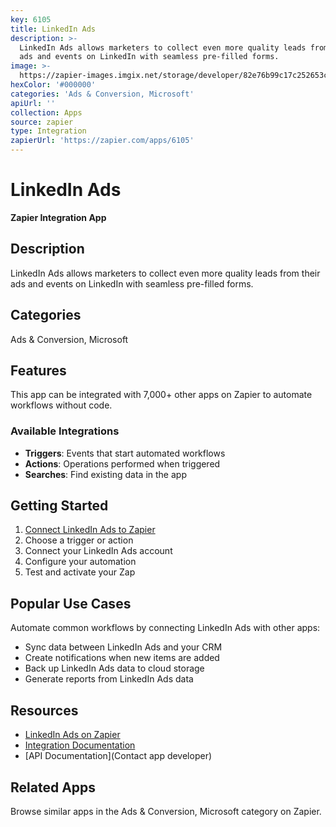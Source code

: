 ```yaml
---
key: 6105
title: LinkedIn Ads
description: >-
  LinkedIn Ads allows marketers to collect even more quality leads from their
  ads and events on LinkedIn with seamless pre-filled forms.
image: >-
  https://zapier-images.imgix.net/storage/developer/82e76b99c17c252653cee811b4e46123.png?auto=format%2Ccompress&ixlib=python-3.0.0&q=50
hexColor: '#000000'
categories: 'Ads & Conversion, Microsoft'
apiUrl: ''
collection: Apps
source: zapier
type: Integration
zapierUrl: 'https://zapier.com/apps/6105'
---
```

# LinkedIn Ads

**Zapier Integration App**

## Description

LinkedIn Ads allows marketers to collect even more quality leads from their ads and events on LinkedIn with seamless pre-filled forms.

## Categories

Ads & Conversion, Microsoft

## Features

This app can be integrated with 7,000+ other apps on Zapier to automate workflows without code.

### Available Integrations

- **Triggers**: Events that start automated workflows
- **Actions**: Operations performed when triggered
- **Searches**: Find existing data in the app

## Getting Started

1. [Connect LinkedIn Ads to Zapier](https://zapier.com/apps/6105)
2. Choose a trigger or action
3. Connect your LinkedIn Ads account
4. Configure your automation
5. Test and activate your Zap

## Popular Use Cases

Automate common workflows by connecting LinkedIn Ads with other apps:

- Sync data between LinkedIn Ads and your CRM
- Create notifications when new items are added
- Back up LinkedIn Ads data to cloud storage
- Generate reports from LinkedIn Ads data

## Resources

- [LinkedIn Ads on Zapier](https://zapier.com/apps/6105)
- [Integration Documentation](https://zapier.com/apps/6105/integrations)
- [API Documentation](Contact app developer)

## Related Apps

Browse similar apps in the Ads & Conversion, Microsoft category on Zapier.
